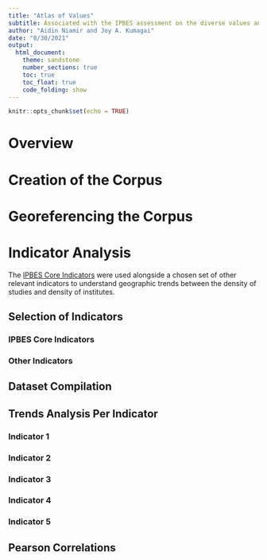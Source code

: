 ```yaml
---
title: "Atlas of Values"
subtitle: Associated with the IPBES assessment on the diverse values and valuation of nature and its contributiosn to people 
author: "Aidin Niamir and Joy A. Kumagai"
date: "8/30/2021"
output: 
  html_document:
    theme: sandstone
    number_sections: true
    toc: true
    toc_float: true
    code_folding: show
---
```


```r
knitr::opts_chunk$set(echo = TRUE)
```

# Overview {.unnumbered}

# Creation of the Corpus

# Georeferencing the Corpus

# Indicator Analysis 

The [IPBES Core Indicators](https://doi.org/10.5281/zenodo.4439411) were used alongside a chosen set of other relevant indicators to understand geographic trends between the density of studies and density of institutes. 

## Selection of Indicators
### IPBES Core Indicators
### Other Indicators

## Dataset Compilation

## Trends Analysis Per Indicator {.tabset .tabset-pills}
### Indicator 1 {-}
### Indicator 2 {-}
### Indicator 3 {-}
### Indicator 4 {-}
### Indicator 5 {-}

## Pearson Correlations 
